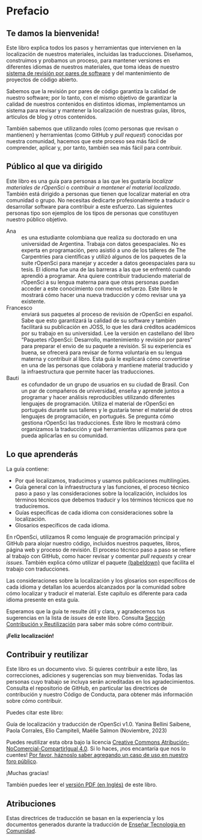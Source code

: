 # Prefacio {.unnumbered}

## Te damos la bienvenida!

Este libro explica todos los pasos y herramientas que intervienen en la localización de nuestros materiales, incluidas las traducciones.
Diseñamos, construimos y probamos un proceso, para mantener versiones en diferentes idiomas de nuestros materiales, que toma ideas de nuestro [sistema de revisión por pares de software](https://ropensci.org/software-review/) y del mantenimiento de proyectos de código abierto.

Sabemos que la revisión por pares de código garantiza la calidad de nuestro software; por lo tanto, con el mismo objetivo de garantizar la calidad de nuestros contenidos en distintos idiomas, implementamos un sistema para revisar y mantener la localización de nuestras guías, libros, articulos de blog y otros contenidos.

También sabemos que utilizando roles (como personas que revisan o mantienen) y herramientas (como GitHub y _pull request_) conocidas por nuestra comunidad, hacemos que este proceso sea más fácil de comprender, aplicar y, por tanto, también sea más fácil para contribuir.

## Público al que va dirigido

Este libro es una guía para personas a las que les gustaría *localizar materiales de rOpenSci* o *contribuir a mantener el material localizado*.  También está dirigido a personas que tienen que localizar material en otra comunidad o grupo. No necesitas dedicarte profesionalmente a traducir o desarrollar software para contribuir a este esfuerzo.  Las siguientes personas tipo son ejemplos de los tipos de personas que constituyen nuestro público objetivo.

Ana
:  
es una estudiante colombiana que realiza su doctorado en una universidad de Argentina. Trabaja con datos geoespaciales. No es experta en programación, pero asistió a uno de los talleres de The Carpentries para científicas y utilizó algunos de los paquetes de la suite rOpenSci para manejar y acceder a datos geoespaciales para su tesis.
El idioma fue una de las barreras a las que se enfrentó cuando aprendió a programar. Ana quiere contribuir traduciendo material de rOpenSci a su lengua materna para que otras personas puedan acceder a este conocimiento con menos esfuerzo. Este libro le mostrará cómo hacer una nueva traducción y cómo revisar una ya existente.

Francesco
:  
enviará sus paquetes al proceso de revisión de rOpenSci en español. Sabe que esto garantizará la calidad de su software y también facilitará su publicación en JOSS, lo que les dará créditos académicos por su trabajo en su universidad. Lee la versión en castellano del libro "Paquetes rOpenSci: Desarrollo, mantenimiento y revisión por pares" para preparar el envio de su paquete a revisión. Si su experiencia es buena, se ofrecerá para revisar de forma voluntaria en su lengua materna y contribuir al libro. Esta guía le explicará cómo convertirse en una de las personas que colabora y mantiene material traducido y la infraestructura que permite hacer las traducciones.

Bauti
:  
es cofundador de un grupo de usuarios en su ciudad de Brasil.  Con un par de compañeros de universidad, enseña y aprende juntos a programar y hacer análisis reproducibles utilizando diferentes lenguajes de programación.  Utiliza el material de rOpenSci en portugués durante sus talleres y le gustaría tener el material de otros lenguajes de programación, en portugués. Se pregunta cómo gestiona rOpenSci las traducciones. Este libro le mostrará cómo organizamos la traducción y qué herramientas utilizamos para que pueda aplicarlas en su comunidad.

## Lo que aprenderás

La guía contiene:

- Por qué localizamos, traducimos y usamos publicaciones multilingües.
- Guía general con la infraestructura y las funciones, el proceso técnico paso a paso y las consideraciones sobre la localización, incluidos los términos técnicos que debemos traducir y los términos técnicos que no traduciremos.
- Guías específicas de cada idioma con consideraciones sobre la localización.
- Glosarios específicos de cada idioma.

En rOpenSci, utilizamos R como lenguaje de programación principal y GitHub para alojar nuestro código, incluidos nuestros paquetes, libros, página web y proceso de revisión. El proceso técnico paso a paso se refiere al trabajo con GitHub, como hacer revisar y comentar _pull requests_ y crear _issues_. También explica cómo utilizar el paquete [{babeldown}](https://docs.ropensci.org/babeldown/) que facilita el trabajo con traducciones.

Las consideraciones sobre la localización y los glosarios son específicos de cada idioma y detallan los acuerdos alcanzados por la comunidad sobre cómo localizar y traducir el material. Este capítulo es diferente para cada idioma presente en esta guía.

Esperamos que la guía te resulte útil y clara, y agradecemos tus sugerencias en la lista de _issues_  de este libro. Consulta [Sección Contribución y Reutilización](#Contributing-and-Re-Use) para saber más sobre cómo contribuir.

**¡Feliz localización!**

## Contribuir y reutilizar

Este libro es un documento vivo. Si quieres contribuir a este libro, las correcciones, adiciones y sugerencias son muy bienvenidas. Todas las personas cuyo trabajo se incluya serán acreditadas en los agradecimientos. Consulta el repositorio de GitHub, en particular las directrices de contribución y nuestro Código de Conducta, para obtener más información sobre cómo contribuir.

Puedes citar este libro:

Guía de localización y traducción de rOpenSci v1.0. Yanina Bellini Saibene, Paola Corrales, Elio Campiteli, Maëlle Salmon (Noviembre, 2023) 

Puedes reutilizar esta obra bajo la licencia [Creative Commons Atribución-NoComercial-CompartirIgual 4.0](https://creativecommons.org/licenses/by-nc-sa/4.0/deed.es).  Si lo haces, ¡nos encantaría que nos lo cuentes! [Por favor, háznoslo saber agregando un caso de uso en nuestro foro público](https://discuss.ropensci.org/c/usecases/10).

¡Muchas gracias!

También puedes leer el [versión PDF (en Inglés)](/rOpenSci-Localization-and-Translation-Guidelines.pdf) de este libro.

## Atribuciones

Estas directrices de traducción se basan en la experiencia y los documentos generados durante la traducción de [Enseñar Tecnologia en Comunidad](https://github.com/gvwilson/teachtogether.tech/blob/main/README.md).


